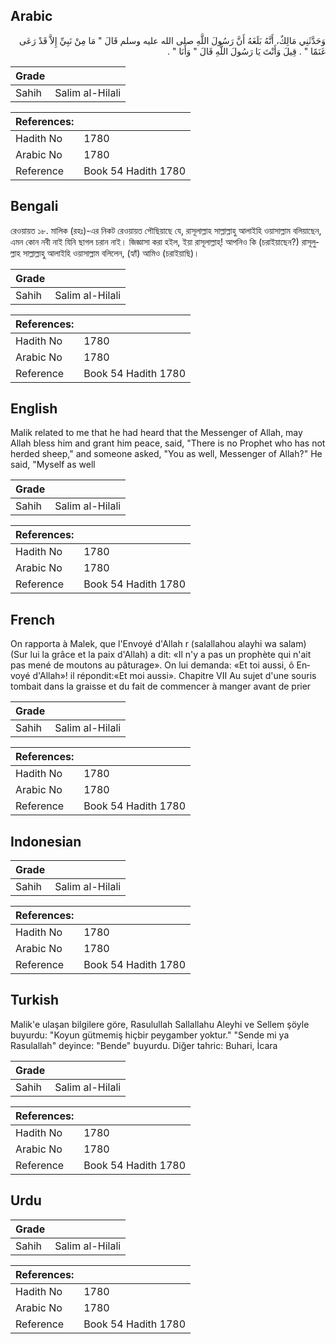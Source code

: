## Arabic


<div dir="rtl" lang="ar" style={{fontSize:'larger',backgroundColor:'#f8f9fa',padding:20}}>
وَحَدَّثَنِي مَالِكٌ، أَنَّهُ بَلَغَهُ أَنَّ رَسُولَ اللَّهِ صلى الله عليه وسلم قَالَ ‏"‏ مَا مِنْ نَبِيِّ إِلاَّ قَدْ رَعَى غَنَمًا ‏"‏ ‏.‏ قِيلَ وَأَنْتَ يَا رَسُولَ اللَّهِ قَالَ ‏"‏ وَأَنَا ‏"‏ ‏.‏
</div>
<div style={{backgroundColor:'#f8f9fa',padding:20, marginBottom: 10}}><table> <thead> <tr> <th>Grade</th> <th></th> </tr> </thead> <tbody> <tr><td>Sahih</td><td>Salim al-Hilali</td></tr></tbody></table><table> <thead> <tr> <th>References:</th> <th></th> </tr> </thead> <tbody><tr><td>Hadith No</td><td>1780</td></tr><tr><td>Arabic No</td><td>1780</td></tr><tr><td>Reference</td><td>Book 54 Hadith 1780</td></tr></tbody></table></div>

## Bengali


<div dir="ltr" lang="bn" style={{fontSize:'larger',backgroundColor:'#f8f9fa',padding:20}}>
রেওয়ায়ত ১৮. মালিক (রহঃ)-এর নিকট রেওয়ায়ত পৌছিয়াছে যে, রাসূলাল্লাহ সাল্লাল্লাহু আলাইহি ওয়াসাল্লাম বলিয়াছেন, এমন কোন নবী নাই যিনি ছাগল চরান নাই। জিজ্ঞাসা করা হইল, ইয়া রাসূলাল্লাহ্! আপনিও কি (চরাইয়াছেন?) রাসূলুল্লাহ সাল্লাল্লাহু আলাইহি ওয়াসাল্লাম বলিলেন, (হ্যাঁ) আমিও (চরাইয়াছি)।
</div>
<div style={{backgroundColor:'#f8f9fa',padding:20, marginBottom: 10}}><table> <thead> <tr> <th>Grade</th> <th></th> </tr> </thead> <tbody> <tr><td>Sahih</td><td>Salim al-Hilali</td></tr></tbody></table><table> <thead> <tr> <th>References:</th> <th></th> </tr> </thead> <tbody><tr><td>Hadith No</td><td>1780</td></tr><tr><td>Arabic No</td><td>1780</td></tr><tr><td>Reference</td><td>Book 54 Hadith 1780</td></tr></tbody></table></div>

## English


<div dir="ltr" lang="en" style={{fontSize:'larger',backgroundColor:'#f8f9fa',padding:20}}>
Malik related to me that he had heard that the Messenger of Allah, may Allah bless him and grant him peace, said, "There is no Prophet who has not herded sheep," and someone asked, "You as well, Messenger of Allah?" He said, "Myself as well
</div>
<div style={{backgroundColor:'#f8f9fa',padding:20, marginBottom: 10}}><table> <thead> <tr> <th>Grade</th> <th></th> </tr> </thead> <tbody> <tr><td>Sahih</td><td>Salim al-Hilali</td></tr></tbody></table><table> <thead> <tr> <th>References:</th> <th></th> </tr> </thead> <tbody><tr><td>Hadith No</td><td>1780</td></tr><tr><td>Arabic No</td><td>1780</td></tr><tr><td>Reference</td><td>Book 54 Hadith 1780</td></tr></tbody></table></div>

## French


<div dir="ltr" lang="fr" style={{fontSize:'larger',backgroundColor:'#f8f9fa',padding:20}}>
On rapporta à Malek, que l'Envoyé d'Allah r (salallahou alayhi wa salam) (Sur lui la grâce et la paix d'Allah) a dit: «Il n'y a pas un prophète qui n'ait pas mené de moutons au pâturage». On lui demanda: «Et toi aussi, ô Envoyé d'Allah»! il répondit:«Et moi aussi». Chapitre VII Au sujet d'une souris tombait dans la graisse et du fait de commencer à manger avant de prier
</div>
<div style={{backgroundColor:'#f8f9fa',padding:20, marginBottom: 10}}><table> <thead> <tr> <th>Grade</th> <th></th> </tr> </thead> <tbody> <tr><td>Sahih</td><td>Salim al-Hilali</td></tr></tbody></table><table> <thead> <tr> <th>References:</th> <th></th> </tr> </thead> <tbody><tr><td>Hadith No</td><td>1780</td></tr><tr><td>Arabic No</td><td>1780</td></tr><tr><td>Reference</td><td>Book 54 Hadith 1780</td></tr></tbody></table></div>

## Indonesian


<div dir="ltr" lang="id" style={{fontSize:'larger',backgroundColor:'#f8f9fa',padding:20}}>

</div>
<div style={{backgroundColor:'#f8f9fa',padding:20, marginBottom: 10}}><table> <thead> <tr> <th>Grade</th> <th></th> </tr> </thead> <tbody> <tr><td>Sahih</td><td>Salim al-Hilali</td></tr></tbody></table><table> <thead> <tr> <th>References:</th> <th></th> </tr> </thead> <tbody><tr><td>Hadith No</td><td>1780</td></tr><tr><td>Arabic No</td><td>1780</td></tr><tr><td>Reference</td><td>Book 54 Hadith 1780</td></tr></tbody></table></div>

## Turkish


<div dir="ltr" lang="tr" style={{fontSize:'larger',backgroundColor:'#f8f9fa',padding:20}}>
Malik'e ulaşan bilgilere göre, Rasulullah Sallallahu Aleyhi ve Sellem şöyle buyurdu: "Koyun gütmemiş hiçbir peygamber yoktur." "Sende mi ya Rasulallah" deyince: "Bende" buyurdu. Diğer tahric: Buhari, İcara
</div>
<div style={{backgroundColor:'#f8f9fa',padding:20, marginBottom: 10}}><table> <thead> <tr> <th>Grade</th> <th></th> </tr> </thead> <tbody> <tr><td>Sahih</td><td>Salim al-Hilali</td></tr></tbody></table><table> <thead> <tr> <th>References:</th> <th></th> </tr> </thead> <tbody><tr><td>Hadith No</td><td>1780</td></tr><tr><td>Arabic No</td><td>1780</td></tr><tr><td>Reference</td><td>Book 54 Hadith 1780</td></tr></tbody></table></div>

## Urdu


<div dir="rtl" lang="ur" style={{fontSize:'larger',backgroundColor:'#f8f9fa',padding:20}}>

</div>
<div style={{backgroundColor:'#f8f9fa',padding:20, marginBottom: 10}}><table> <thead> <tr> <th>Grade</th> <th></th> </tr> </thead> <tbody> <tr><td>Sahih</td><td>Salim al-Hilali</td></tr></tbody></table><table> <thead> <tr> <th>References:</th> <th></th> </tr> </thead> <tbody><tr><td>Hadith No</td><td>1780</td></tr><tr><td>Arabic No</td><td>1780</td></tr><tr><td>Reference</td><td>Book 54 Hadith 1780</td></tr></tbody></table></div>